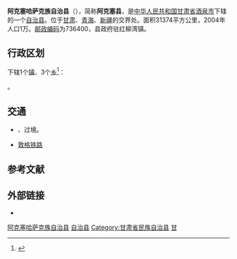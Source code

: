 {{coord|39.63953756436671|94.3505859375|display=title|type:city}}
{{Infobox China County
|county  = 阿克塞哈萨克族自治县
|Photo =
|Photoname=
|officerTitle=
|officer=
|officerTitle2=
|officer2=
|map =Location of Aksay within Gansu (China).png
|map size =
|Pinyin   = 
|Belong = [[甘肃省|甘肃省]][[酒泉市|酒泉市]]
|Types= [[自治县|自治县]]
|admincode =
|founded =
|seat = [[红柳湾镇|红柳湾镇]]
|division=
|town=
|township=
|subdistrict=
|area = 31374
|area land =
|area water =
|census yr = 2004年
|pop =1万
|density =
|postcode =736400
|areacode=
|carlicense=
|web = 
}}
'''阿克塞哈萨克族自治县'''（{{Lang-kk|اكبار قازاق اۆتونوميالى اۋدانى / Ақсай қазақ автономиялық округі/Aqsaý Qazaq avtonomïyalıq awdanı}}），简称'''阿克塞县'''，是[[中华人民共和国|中华人民共和国]][[甘肃省|甘肃省]][[酒泉市|酒泉市]]下辖的一个[[自治县|自治县]]。位于[[甘肃|甘肃]]、[[青海|青海]]、[[新疆|新疆]]的交界处。面积31374平方公里，2004年人口1万。[[邮政编码|邮政编码]]为736400，县政府驻红柳湾镇。

== 行政区划 ==
{{PAGENAMEBASE}}下辖1个[[行政建制镇|镇]]、3个[[乡_(中华人民共和国)|乡]]<ref>{{PRC admin/ref sgc|62/09/24}}</ref>：

{{PRC admin/children|62/09/24}}。

== 交通 ==
* {{中国国道名|215}}、{{中国国道名|313}}过境。
* {{rint|cn|rail}}[[敦格铁路|敦格铁路]]

== 参考文献 ==
{{Wikisource|民政部关于甘肃省将阿克塞哈萨克族自治县人民政府驻地迁至红柳湾镇的批复}}
{{reflist}}

== 外部链接 ==
* {{Official website|http://www.akesai.gov.cn/|name=阿克塞哈萨克族自治县人民政府}}

{{阿克塞哈萨克族自治县行政区划}}
{{酒泉市行政区划}}
{{甘肃行政区划}}
{{中华人民共和国民族自治地方/其他}}
{{祁連山脈}}

[[Category:阿克塞哈萨克族自治县|]]
[[Category:酒泉区县市|自治县]]
[[Category:甘肃省民族自治县|Category:甘肃省民族自治县]]
[[Category:中国哈萨克族自治县|甘]]